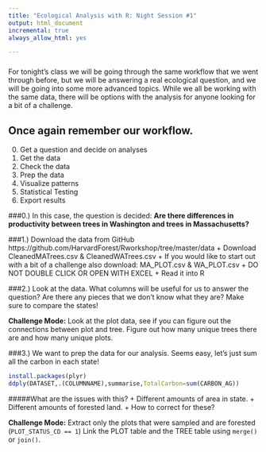 ```yaml
---
title: "Ecological Analysis with R: Night Session #1"
output: html_document
incremental: true
always_allow_html: yes

---
```

###
For tonight's class we will be going through the same workflow that we went through before, but we will be answering a real ecological question, and we will be going into some more advanced topics.
While we all be working with the same data, there will be options with the analysis for anyone looking for a bit of a challenge.

## Once again remember our workflow.
0. Get a question and decide on analyses
1. Get the data
2. Check the data
3. Prep the data
4. Visualize patterns
5. Statistical Testing
6. Export results


###0.) In this case, the question is decided: __Are there differences in productivity between trees in Washington and trees in Massachusetts?__

###1.) Download the data from GitHub https://github.com/HarvardForest/Rworkshop/tree/master/data
	+ Download CleanedMATrees.csv & CleanedWATrees.csv
	+ If you would like to start out with a bit of a challenge also download: MA_PLOT.csv & WA_PLOT.csv
	+ DO NOT DOUBLE CLICK OR OPEN WITH EXCEL
	+ Read it into R 


###2.) 	Look at the data.  What columns will be useful for us to answer the question? Are there any pieces that we don't know what they are? Make sure to compare the states!

__Challenge Mode:__
Look at the plot data, see if you can figure out the connections between plot and tree. Figure out how many unique trees there are and how many unique plots.


###3.)   We want to prep the data for our analysis. Seems easy, let's just sum all the carbon in each state! 

``` r

install.packages(plyr)
ddply(DATASET,.(COLUMNNAME),summarise,TotalCarbon=sum(CARBON_AG))

```

#####What are the issues with this?
  + Different amounts of area in state.
  + Different amounts of forested land.
  + How to correct for these?

__Challenge Mode:__
Extract only the plots that were sampled and are forested (```PLOT_STATUS_CD == 1```)
Link the PLOT table and the TREE table using ```merge()``` or ```join()```.


